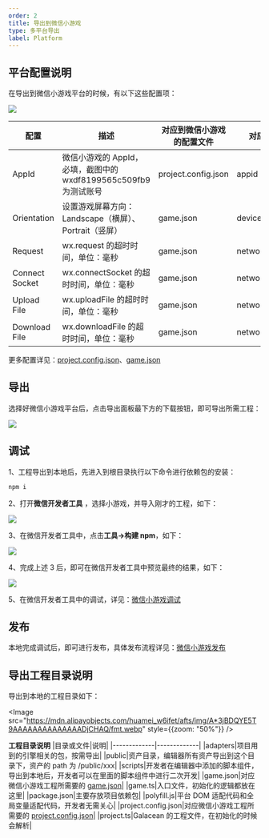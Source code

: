 ```yaml
---
order: 2
title: 导出到微信小游戏
type: 多平台导出
label: Platform
---
```


## 平台配置说明

在导出到微信小游戏平台的时候，有以下这些配置项：

<Image src="https://mdn.alipayobjects.com/huamei_w6ifet/afts/img/A*natiS7i3cvUAAAAAAAAAAAAADjCHAQ/fmt.webp" />

| 配置          | 描述                                                                                                                              | 对应到微信小游戏的配置文件 | 对应到微信小游戏中的字段
| ------------- | ------------- | ------------- | --------------------------------------------------------------------------------------------------------------------------------- |
| AppId | 微信小游戏的 AppId，必填，截图中的 wxdf8199565c509fb9 为测试账号 | project.config.json | appid |
| Orientation | 设置游戏屏幕方向： Landscape（横屏）、Portrait（竖屏）| game.json | deviceOrientation |
| Request | wx.request 的超时时间，单位：毫秒 | game.json | networkTimeout.request |
| Connect Socket | wx.connectSocket 的超时时间，单位：毫秒 | game.json | networkTimeout.connectSocket |
| Upload File | wx.uploadFile 的超时时间，单位：毫秒 | game.json | networkTimeout.uploadFile |
| Download File | wx.downloadFile 的超时时间，单位：毫秒 | game.json | networkTimeout.downloadFile |

更多配置详见：[project.config.json](https://developers.weixin.qq.com/minigame/dev/devtools/projectconfig.html)、[game.json](https://developers.weixin.qq.com/minigame/dev/reference/configuration/app.html)

## 导出

选择好微信小游戏平台后，点击导出面板最下方的下载按钮，即可导出所需工程：

<Image src="https://mdn.alipayobjects.com/huamei_w6ifet/afts/img/A*a1-PQIsWlgIAAAAAAAAAAAAADjCHAQ/fmt.webp" />

## 调试

1、工程导出到本地后，先进入到根目录执行以下命令进行依赖包的安装：

```bash
npm i
```

2、打开**微信开发者工具** ，选择小游戏，并导入刚才的工程，如下：

<Image src="https://mdn.alipayobjects.com/huamei_w6ifet/afts/img/A*gCnXSqRgLnMAAAAAAAAAAAAADjCHAQ/fmt.webp" />

3、在微信开发者工具中，点击**工具->构建 npm**，如下：

<Image src="https://mdn.alipayobjects.com/huamei_w6ifet/afts/img/A*G5aBQKNFdV8AAAAAAAAAAAAADjCHAQ/fmt.webp" />

4、完成上述 3 后，即可在微信开发者工具中预览最终的结果，如下：

<Image src="https://mdn.alipayobjects.com/huamei_w6ifet/afts/img/A*JyoIS54k3uYAAAAAAAAAAAAADjCHAQ/fmt.webp" />

5、在微信开发者工具中的调试，详见：[微信小游戏调试](https://developers.weixin.qq.com/minigame/dev/guide/runtime/debug/)

## 发布

本地完成调试后，即可进行发布，具体发布流程详见：[微信小游戏发布](https://developers.weixin.qq.com/minigame/introduction/guide/)

## 导出工程目录说明

导出到本地的工程目录如下：

<Image src="https://mdn.alipayobjects.com/huamei_w6ifet/afts/img/A*3jBDQYE5T9AAAAAAAAAAAAAADjCHAQ/fmt.webp" style={{zoom: "50%"}} />

**工程目录说明**
|目录或文件|说明|
|-------------|-------------|
|adapters|项目用到的引擎相关的包，按需导出|
|public|资产目录，编辑器所有资产导出到这个目录下，资产的 path 为 /public/xxx|
|scripts|开发者在编辑器中添加的脚本组件，导出到本地后，开发者可以在里面的脚本组件中进行二次开发|
|game.json|对应微信小游戏工程所需要的 [game.json](https://developers.weixin.qq.com/minigame/dev/reference/configuration/app.html)|
|game.ts|入口文件，初始化的逻辑都放在这里|
|package.json|主要存放项目依赖包|
|polyfill.js|平台 DOM 适配代码和全局变量适配代码，开发者无需关心|
|project.config.json|对应微信小游戏工程所需要的 [project.config.json](https://developers.weixin.qq.com/minigame/dev/devtools/projectconfig.html)|
|project.ts|Galacean 的工程文件，在初始化的时候会解析|
